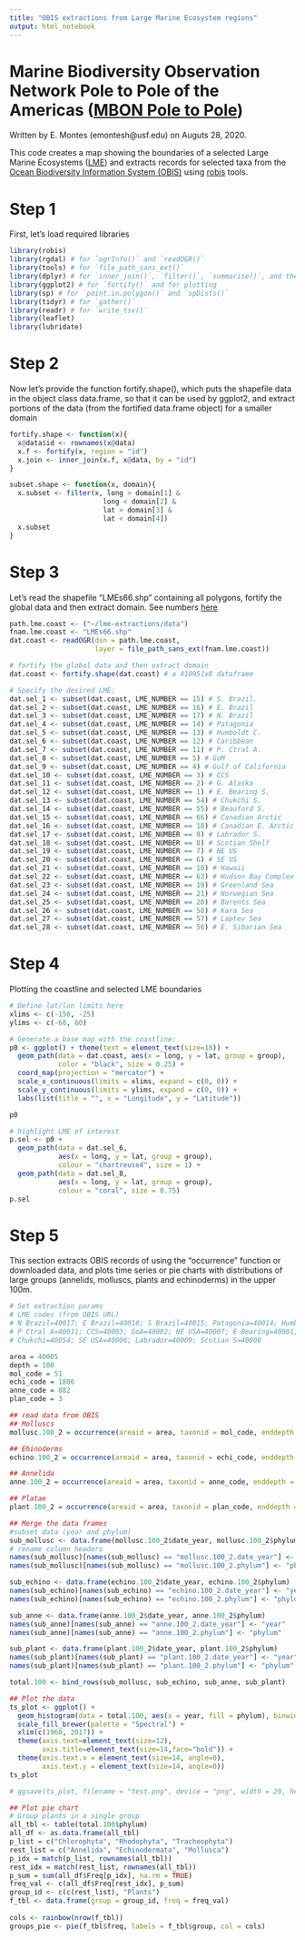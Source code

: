 ```yaml
---
title: "OBIS extractions from Large Marine Ecosystem regions"
output: html_notebook
---
```

# Marine Biodiversity Observation Network Pole to Pole of the Americas ([MBON Pole to Pole](https://marinebon.org/p2p/))

Written by E. Montes (emontesh@usf.edu) on Auguts 28, 2020.


This code creates a map showing the boundaries of a selected Large Marine Ecosystems ([LME](http://lme.edc.uri.edu/index.php/lme-introduction)) and extracts records for selected taxa from the [Ocean Biodiversity Information System (OBIS)](https://obis.org/) using [robis](https://obis.org/manual/accessr/) tools. 

# Step 1
First, let's load required libraries
```r
library(robis)
library(rgdal) # for `ogrInfo()` and `readOGR()`
library(tools) # for `file_path_sans_ext()`
library(dplyr) # for `inner_join()`, `filter()`, `summarise()`, and the pipe operator (%>%)
library(ggplot2) # for `fortify()` and for plotting
library(sp) # for `point.in.polygon()` and `spDists()`
library(tidyr) # for `gather()`
library(readr) # for `write_tsv()`
library(leaflet)
library(lubridate)
```

# Step 2
Now let's provide the function fortify.shape(), which puts the shapefile data in the object class data.frame, so that it can be used by ggplot2, and extract portions of the data (from the fortified data.frame object) for a smaller domain
```r
fortify.shape <- function(x){
  x@data$id <- rownames(x@data)
  x.f <- fortify(x, region = "id")
  x.join <- inner_join(x.f, x@data, by = "id")
}

subset.shape <- function(x, domain){
  x.subset <- filter(x, long > domain[1] & 
                       long < domain[2] & 
                       lat > domain[3] & 
                       lat < domain[4])
  x.subset
}
```

# Step 3
Let's read the shapefile "LMEs66.shp" containing all polygons, fortify the global data and then extract domain. See numbers [here](http://lme.edc.uri.edu/index.php/lme-introduction)
```r
path.lme.coast <- ("~/lme-extractions/data")
fnam.lme.coast <- "LMEs66.shp"
dat.coast <- readOGR(dsn = path.lme.coast, 
                     layer = file_path_sans_ext(fnam.lme.coast))

# fortify the global data and then extract domain
dat.coast <- fortify.shape(dat.coast) # a 410951x8 dataframe

# Specify the desired LME:
dat.sel_1 <- subset(dat.coast, LME_NUMBER == 15) # S. Brazil. 
dat.sel_2 <- subset(dat.coast, LME_NUMBER == 16) # E. Brazil
dat.sel_3 <- subset(dat.coast, LME_NUMBER == 17) # N. Brazil
dat.sel_4 <- subset(dat.coast, LME_NUMBER == 14) # Patagonia
dat.sel_5 <- subset(dat.coast, LME_NUMBER == 13) # Humboldt C.
dat.sel_6 <- subset(dat.coast, LME_NUMBER == 12) # Caribbean
dat.sel_7 <- subset(dat.coast, LME_NUMBER == 11) # P. Ctral A.
dat.sel_8 <- subset(dat.coast, LME_NUMBER == 5) # GoM
dat.sel_9 <- subset(dat.coast, LME_NUMBER == 4) # Gulf of California
dat.sel_10 <- subset(dat.coast, LME_NUMBER == 3) # CCS
dat.sel_11 <- subset(dat.coast, LME_NUMBER == 2) # G. Alaska
dat.sel_12 <- subset(dat.coast, LME_NUMBER == 1) # E. Bearing S.
dat.sel_13 <- subset(dat.coast, LME_NUMBER == 54) # Chukchi S.
dat.sel_14 <- subset(dat.coast, LME_NUMBER == 55) # Beauford S.
dat.sel_15 <- subset(dat.coast, LME_NUMBER == 66) # Canadian Arctic
dat.sel_16 <- subset(dat.coast, LME_NUMBER == 18) # Canadian E. Arctic
dat.sel_17 <- subset(dat.coast, LME_NUMBER == 9) # Labrador S.
dat.sel_18 <- subset(dat.coast, LME_NUMBER == 8) # Scotian Shelf
dat.sel_19 <- subset(dat.coast, LME_NUMBER == 7) # NE US
dat.sel_20 <- subset(dat.coast, LME_NUMBER == 6) # SE US
dat.sel_21 <- subset(dat.coast, LME_NUMBER == 10) # Hawaii
dat.sel_22 <- subset(dat.coast, LME_NUMBER == 63) # Hudson Bay Complex
dat.sel_23 <- subset(dat.coast, LME_NUMBER == 19) # Greenland Sea
dat.sel_24 <- subset(dat.coast, LME_NUMBER == 21) # Norwegian Sea
dat.sel_25 <- subset(dat.coast, LME_NUMBER == 20) # Barents Sea
dat.sel_26 <- subset(dat.coast, LME_NUMBER == 58) # Kara Sea
dat.sel_27 <- subset(dat.coast, LME_NUMBER == 57) # Laptev Sea
dat.sel_28 <- subset(dat.coast, LME_NUMBER == 56) # E. Sibarian Sea
```

# Step 4
Plotting the coastline and selected LME boundaries
```r
# Define lat/lon limits here
xlims <- c(-150, -25)
ylims <- c(-60, 60)

# Generate a base map with the coastline:
p0 <- ggplot() + theme(text = element_text(size=18)) + 
  geom_path(data = dat.coast, aes(x = long, y = lat, group = group), 
            color = "black", size = 0.25) + 
  coord_map(projection = "mercator") + 
  scale_x_continuous(limits = xlims, expand = c(0, 0)) + 
  scale_y_continuous(limits = ylims, expand = c(0, 0)) + 
  labs(list(title = "", x = "Longitude", y = "Latitude"))

p0

# highlight LME of interest
p.sel <- p0 +
  geom_path(data = dat.sel_6,
            aes(x = long, y = lat, group = group),
            colour = "chartreuse4", size = 1) +
  geom_path(data = dat.sel_8,
            aes(x = long, y = lat, group = group),
            colour = "coral", size = 0.75)
p.sel

```

# Step 5
This section extracts OBIS records of using the "occurrence" function or downloaded data, and plots time series or pie charts with distributions of large groups (annelids, molluscs, plants and echinoderms) in the upper 100m.
```r
# Set extraction params
# LME codes (from OBIS URL)
# N Brazil=40017; E Brazil=40016; S Brazil=40015; Patagonia=40014; Humboldt=40013; Caribbean=40012; 
# P Ctral A=40011; CCS=40003; GoA=40002; NE USA=40007; E Bearing=40001; Canada E Arctic=40018; GoM=40005; 
# Chukchi=40054; SE USA=40006; Labrador=40009; Scotian S=40008

area = 40005  
depth = 100
mol_code = 51
echi_code = 1806
anne_code = 882
plan_code = 3

## read data from OBIS
## Molluscs
mollusc.100_2 = occurrence(areaid = area, taxonid = mol_code, enddepth = depth) 

## Ehinoderms
echino.100_2 = occurrence(areaid = area, taxonid = echi_code, enddepth = depth)

## Annelida
anne.100_2 = occurrence(areaid = area, taxonid = anne_code, enddepth = depth)

## Platae
plant.100_2 = occurrence(areaid = area, taxonid = plan_code, enddepth = depth)

## Merge the data frames
#subset data (year and phylum)
sub_mollusc <- data.frame(mollusc.100_2$date_year, mollusc.100_2$phylum) 
# rename column headers
names(sub_mollusc)[names(sub_mollusc) == "mollusc.100_2.date_year"] <- "year"
names(sub_mollusc)[names(sub_mollusc) == "mollusc.100_2.phylum"] <- "phylum"

sub_echino <- data.frame(echino.100_2$date_year, echino.100_2$phylum)
names(sub_echino)[names(sub_echino) == "echino.100_2.date_year"] <- "year"
names(sub_echino)[names(sub_echino) == "echino.100_2.phylum"] <- "phylum"

sub_anne <- data.frame(anne.100_2$date_year, anne.100_2$phylum)
names(sub_anne)[names(sub_anne) == "anne.100_2.date_year"] <- "year"
names(sub_anne)[names(sub_anne) == "anne.100_2.phylum"] <- "phylum"

sub_plant <- data.frame(plant.100_2$date_year, plant.100_2$phylum)
names(sub_plant)[names(sub_plant) == "plant.100_2.date_year"] <- "year"
names(sub_plant)[names(sub_plant) == "plant.100_2.phylum"] <- "phylum"

total.100 <- bind_rows(sub_mollusc, sub_echino, sub_anne, sub_plant)

## Plot the data
ts_plot <- ggplot() +
  geom_histogram(data = total.100, aes(x = year, fill = phylum), binwidth = 2) + 
  scale_fill_brewer(palette = "Spectral") + 
  xlim(c(1960, 2017)) + 
  theme(axis.text=element_text(size=12),
        axis.title=element_text(size=14,face="bold")) +
  theme(axis.text.x = element_text(size=14, angle=0), 
        axis.text.y = element_text(size=14, angle=0))
ts_plot

# ggsave(ts_plot, filename = "test.png", device = "png", width = 20, height = 10,  dpi=300)

## Plot pie chart 
# Group plants in a single group
all_tbl <- table(total.100$phylum)
all_df <- as.data.frame(all_tbl)
p_list = c("Chlorophyta", "Rhodophyta", "Tracheophyta")
rest_list = c("Annelida", "Echinodermata", "Mollusca")
p_idx = match(p_list, rownames(all_tbl))
rest_idx = match(rest_list, rownames(all_tbl))
p_sum = sum(all_df$Freq[p_idx], na.rm = TRUE)
freq_val <- c(all_df$Freq[rest_idx], p_sum)
group_id <- c(c(rest_list), "Plants")
f_tbl <- data.frame(group = group_id, freq = freq_val)
  
cols <- rainbow(nrow(f_tbl))
groups_pie <- pie(f_tbl$freq, labels = f_tbl$group, col = cols)
  
```


